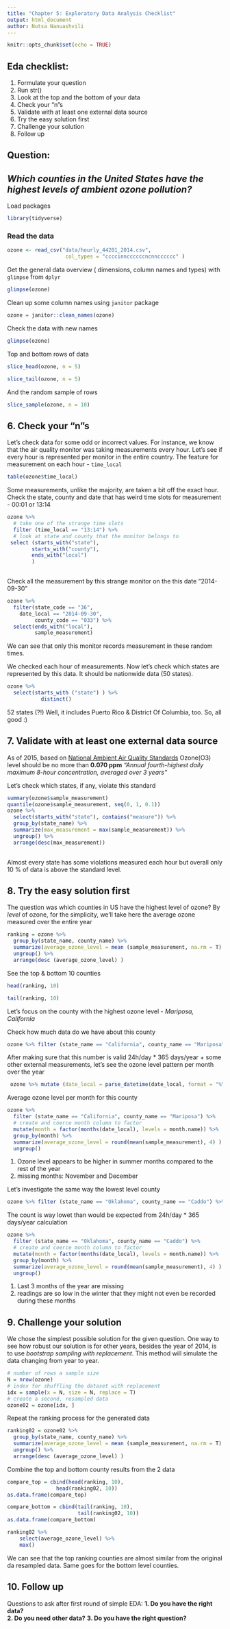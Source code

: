 ```yaml
---
title: "Chapter 5: Exploratory Data Analysis Checklist"
output: html_document
author: Nutsa Nanuashvili
---
```


```r
knitr::opts_chunk$set(echo = TRUE)
```

## Eda checklist:

1. Formulate your question 
4. Run str()
5. Look at the top and the bottom of your data
6. Check your “n”s
7. Validate with at least one external data source
8. Try the easy solution first
9. Challenge your solution
10. Follow up

## Question: 
## *Which counties in the United States have the highest levels of ambient ozone pollution?*

Load packages
```r
library(tidyverse)
```
### Read the data
```r
ozone <- read_csv("data/hourly_44201_2014.csv", 
                   col_types = "ccccinnccccccncnncccccc" )                 
```
Get the general data overview ( dimensions, column names and types) with `glimpse` from `dplyr` 
```r
glimpse(ozone)
```
Clean up some column names using `janitor` package
```r
ozone = janitor::clean_names(ozone)
```

Check the data with new names
```r
glimpse(ozone)
```

Top and bottom rows of data
```r
slice_head(ozone, n = 5)

slice_tail(ozone, n = 5)
```
And the random sample of rows
```r
slice_sample(ozone, n = 10)
```

## 6. Check your “n”s

Let's check data for some odd or incorrect values. For instance, we know that the air quality monitor was taking measurements every hour. Let's see if every hour is represented per monitor in the entire country. The feature for measurement on each hour - `time_local`
```r
table(ozone$time_local)
```
Some measurements, unlike the majority, are taken a bit off the exact hour. Check the state, county and date that has weird time slots for measurement - 00:01 or 13:14
```r
ozone %>%
  # take one of the strange time slots 
  filter (time_local == "13:14") %>%
  # look at state and county that the monitor belongs to
 select (starts_with("state"), 
        starts_with("county"),
        ends_with("local")
        )           
        
```
Check all the measurement by this strange monitor on the this date "2014-09-30" 
```r
ozone %>%
  filter(state_code == "36",
    date_local == "2014-09-30",
         county_code == "033") %>%
  select(ends_with("local"),
         sample_measurement)
```
We can see that only this monitor records measurement in these random times.

We checked each hour of measurements. Now let's check which states are represented by this data. It should be nationwide data (50 states).
```r
ozone %>%
  select(starts_with ("state") ) %>%
           distinct()
```
52 states (?!) Well, it includes Puerto Rico & District Of Columbia, too. So, all good :)

## 7. Validate with at least one external data source

As of 2015, based on [National Ambient Air Quality Standards](https://www.epa.gov/criteria-air-pollutants/naaqs-table) Ozone(O3) level should be no more than **0.070 ppm**  _"Annual fourth-highest daily maximum 8-hour concentration, averaged over 3 years"_ 

Let's check which states, if any, violate this standard
```r
summary(ozone$sample_measurement)
quantile(ozone$sample_measurement, seq(0, 1, 0.1))
ozone %>%
  select(starts_with("state"), contains("measure")) %>%
  group_by(state_name) %>%
  summarize(max_measurement = max(sample_measurement)) %>%
  ungroup() %>%
  arrange(desc(max_measurement))
      
```               
Almost every state has some violations measured each hour but overall only 10 % of data is above the standard level.

##  8. Try the easy solution first

The question was which counties in US have the highest level of ozone? By _level_ of ozone, for the simplicity, we'll  take here the average ozone measured over the entire year

```r
ranking = ozone %>%
  group_by(state_name, county_name) %>%
  summarize(average_ozone_level = mean (sample_measurement, na.rm = T) ) %>%
  ungroup() %>%
  arrange(desc (average_ozone_level) )
```
See the top & bottom 10 counties
```r
head(ranking, 10)

tail(ranking, 10)
```
Let's focus on the county with the highest ozone level - _Mariposa, California_

Check how much data do we have about this county
```r
ozone %>% filter (state_name == "California", county_name == "Mariposa") %>% count()
```
After making sure that this number is valid 24h/day * 365 days/year + some other external measurements, let's see the ozone level pattern per month over the year
```r
 ozone %>% mutate (date_local = parse_datetime(date_local, format = "%Y-%m-%d") ) -> ozone
```

Average ozone level per month for this county
```r
ozone %>% 
  filter (state_name == "California", county_name == "Mariposa") %>%
  # create and coerce month column to factor
  mutate(month = factor(months(date_local), levels = month.name)) %>%
  group_by(month) %>%
  summarize(average_ozone_level = round(mean(sample_measurement), 4) ) %>%
  ungroup()

```
1. Ozone level appears to be higher in summer months compared to the rest of the year
2. missing months: November and December

Let's investigate the same way the lowest level county
```r
ozone %>% filter (state_name == "Oklahoma", county_name == "Caddo") %>% count()
```
The count is way lowet than would be expected from 24h/day * 365 days/year calculation

```r
ozone %>% 
  filter (state_name == "Oklahoma", county_name == "Caddo") %>%
  # create and coerce month column to factor
  mutate(month = factor(months(date_local), levels = month.name)) %>%
  group_by(month) %>%
  summarize(average_ozone_level = round(mean(sample_measurement), 4) ) %>%
  ungroup()
```
1. Last 3 months of the year are missing
2. readings are so low in the winter that they might not even be recorded during these months

## 9. Challenge your solution

We chose the simplest possible solution for the given question. One way to see how robust our solution is for other years, besides the year of 2014, is to use _bootstrap sampling with replacement_. This method will simulate the data changing from year to year. 
```r
# number of rows a sample size
N = nrow(ozone)
# index for shuffling the dataset with replacement
idx = sample(x = N, size = N, replace = T)
# create a second, resampled data
ozone02 = ozone[idx, ]
```
Repeat the ranking process for the generated data
```r
ranking02 = ozone02 %>%
  group_by(state_name, county_name) %>%
  summarize(average_ozone_level = mean (sample_measurement, na.rm = T) ) %>%
  ungroup() %>%
  arrange(desc (average_ozone_level) )
```
Combine the top and bottom county results from the 2 data
```r
compare_top = cbind(head(ranking, 10),
                head(ranking02, 10))
as.data.frame(compare_top)
```
```r
compare_bottom = cbind(tail(ranking, 10),
                       tail(ranking02, 10))
as.data.frame(compare_bottom)
```
```r
ranking02 %>%
    select(average_ozone_level) %>%
    max()
```

We can see that the top ranking counties are almost similar from the original da resampled data. Same goes for the bottom level counties.


## 10. Follow up

Questions to ask after first round of simple EDA:
**1. Do you have the right data?**  
**2. Do you need other data?**
**3. Do you have the right question?**